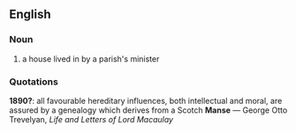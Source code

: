 ==English==
===Noun===
# a house lived in by a parish's minister

===Quotations===
'''1890?''': all favourable hereditary influences, both intellectual and moral, are assured by a genealogy which derives from a Scotch '''Manse''' &mdash; George Otto Trevelyan, ''Life and Letters of Lord Macaulay''